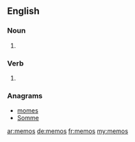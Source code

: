 ==English==

===Noun===
{{head|en|plural}}

# {{plural of|memo|lang=en|nocat=1}}

===Verb===
{{head|en}}

# {{en-third-person singular of|memo}}

===Anagrams===
* [[momes#English|momes]]
* [[Somme#English|Somme]]

[[ar:memos]]
[[de:memos]]
[[fr:memos]]
[[my:memos]]